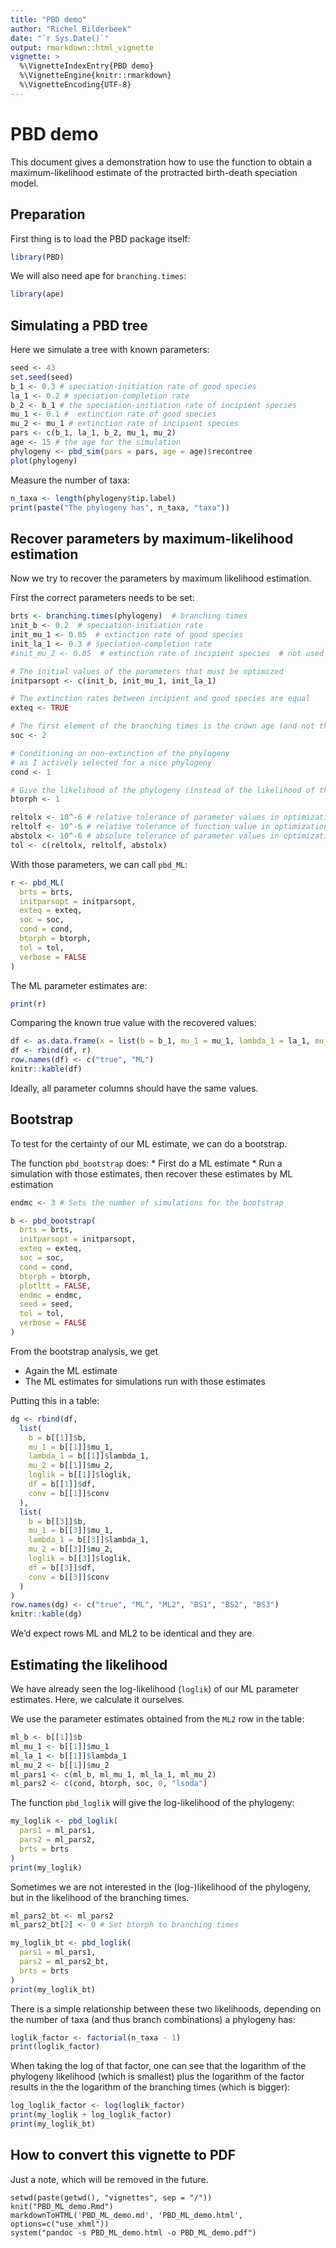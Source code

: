 ```yaml
---
title: "PBD demo"
author: "Richel Bilderbeek"
date: "`r Sys.Date()`"
output: rmarkdown::html_vignette
vignette: >
  %\VignetteIndexEntry{PBD demo}
  %\VignetteEngine{knitr::rmarkdown}
  %\VignetteEncoding{UTF-8}
---
```


# PBD demo

This document gives a demonstration how to use 
the function to obtain a maximum-likelihood estimate
of the protracted birth-death speciation model.

## Preparation

First thing is to load the PBD package itself:

```r
library(PBD)
```

We will also need ape for `branching.times`:

```r
library(ape)
```

## Simulating a PBD tree

Here we simulate a tree with known parameters:

```r
seed <- 43
set.seed(seed)
b_1 <- 0.3 # speciation-initiation rate of good species
la_1 <- 0.2 # speciation-completion rate
b_2 <- b_1 # the speciation-initiation rate of incipient species
mu_1 <- 0.1 #  extinction rate of good species
mu_2 <- mu_1 # extinction rate of incipient species 
pars <- c(b_1, la_1, b_2, mu_1, mu_2)
age <- 15 # the age for the simulation 
phylogeny <- pbd_sim(pars = pars, age = age)$recontree
plot(phylogeny)
```

Measure the number of taxa:

```r
n_taxa <- length(phylogeny$tip.label)
print(paste("The phylogeny has", n_taxa, "taxa"))
```

## Recover parameters by maximum-likelihood estimation

Now we try to recover the parameters by maximum likelihood estimation.

First the correct parameters needs to be set:

```r
brts <- branching.times(phylogeny)  # branching times
init_b <- 0.2  # speciation-initiation rate
init_mu_1 <- 0.05  # extinction rate of good species
init_la_1 <- 0.3 # speciation-completion rate
#init_mu_2 <- 0.05  # extinction rate of incipient species  # not used

# The initial values of the parameters that must be optimized
initparsopt <- c(init_b, init_mu_1, init_la_1)

# The extinction rates between incipient and good species are equal
exteq <- TRUE

# The first element of the branching times is the crown age (and not the stem age)
soc <- 2

# Conditioning on non-extinction of the phylogeny
# as I actively selected for a nice phylogeny
cond <- 1

# Give the likelihood of the phylogeny (instead of the likelihood of the branching times)
btorph <- 1

reltolx <- 10^-6 # relative tolerance of parameter values in optimization
reltolf <- 10^-6 # relative tolerance of function value in optimization
abstolx <- 10^-6 # absolute tolerance of parameter values in optimization 
tol <- c(reltolx, reltolf, abstolx)
```

With those parameters, we can call `pbd_ML`:

```r
r <- pbd_ML(
  brts = brts,
  initparsopt = initparsopt, 
  exteq = exteq,
  soc = soc, 
  cond = cond,
  btorph = btorph,
  tol = tol,
  verbose = FALSE
)
```

The ML parameter estimates are:

```r
print(r)
```

Comparing the known true value with the recovered values:

```r
df <- as.data.frame(x = list(b = b_1, mu_1 = mu_1, lambda_1 = la_1, mu_2 = mu_2,  loglik = NA, df = NA, conv = NA))
df <- rbind(df, r)
row.names(df) <- c("true", "ML")
knitr::kable(df)
```

Ideally, all parameter columns should have the same values.

## Bootstrap 

To test for the certainty of our ML estimate, we can do a bootstrap.

The function `pbd_bootstrap` does:
 * First do a ML estimate
 * Run a simulation with those estimates, then recover these estimates by ML estimation

```r

endmc <- 3 # Sets the number of simulations for the bootstrap

b <- pbd_bootstrap(
  brts = brts,
  initparsopt = initparsopt, 
  exteq = exteq,
  soc = soc, 
  cond = cond,
  btorph = btorph,
  plotltt = FALSE,
  endmc = endmc,
  seed = seed,
  tol = tol,
  verbose = FALSE
)
```

From the bootstrap analysis, we get 

 * Again the ML estimate
 * The ML estimates for simulations run with those estimates

Putting this in a table:

```r
dg <- rbind(df, 
  list(
    b = b[[1]]$b, 
    mu_1 = b[[1]]$mu_1, 
    lambda_1 = b[[1]]$lambda_1, 
    mu_2 = b[[1]]$mu_2,
    loglik = b[[1]]$loglik,
    df = b[[1]]$df,
    conv = b[[1]]$conv
  ),
  list(
    b = b[[3]]$b, 
    mu_1 = b[[3]]$mu_1, 
    lambda_1 = b[[3]]$lambda_1, 
    mu_2 = b[[3]]$mu_2,
    loglik = b[[3]]$loglik,
    df = b[[3]]$df,
    conv = b[[3]]$conv
  )
)
row.names(dg) <- c("true", "ML", "ML2", "BS1", "BS2", "BS3")
knitr::kable(dg)
```

We'd expect rows ML and ML2 to be identical and they are.

## Estimating the likelihood

We have already seen the log-likelihood (`loglik`) of our ML 
parameter estimates. Here, we calculate it ourselves.

We use the parameter estimates obtained from the `ML2` row in the table:

```r
ml_b <- b[[1]]$b
ml_mu_1 <- b[[1]]$mu_1
ml_la_1 <- b[[1]]$lambda_1
ml_mu_2 <- b[[1]]$mu_2
ml_pars1 <- c(ml_b, ml_mu_1, ml_la_1, ml_mu_2)
ml_pars2 <- c(cond, btorph, soc, 0, "lsoda")
```

The function `pbd_loglik` will give the log-likelihood of the phylogeny:

```r
my_loglik <- pbd_loglik(
  pars1 = ml_pars1,
  pars2 = ml_pars2,
  brts = brts
)
print(my_loglik)
```

Sometimes we are not interested in the (log-)likelihood of the
phylogeny, but in the likelihood of the branching times.

```r
ml_pars2_bt <- ml_pars2
ml_pars2_bt[2] <- 0 # Set btorph to branching times

my_loglik_bt <- pbd_loglik(
  pars1 = ml_pars1,
  pars2 = ml_pars2_bt,
  brts = brts
)
print(my_loglik_bt)
```

There is a simple relationship between these two likelihoods,
depending on the number of taxa (and thus branch combinations)
a phylogeny has:

```r
loglik_factor <- factorial(n_taxa - 1)
print(loglik_factor)
```

When taking the log of that factor, one can see that 
the logarithm of the phylogeny likelihood (which is smallest)
plus the logarithm of the factor results in the
the logarithm of the branching times (which is bigger):

```r
log_loglik_factor <- log(loglik_factor)
print(my_loglik + log_loglik_factor)
print(my_loglik_bt)
```


## How to convert this vignette to PDF

Just a note, which will be removed in the future.

```
setwd(paste(getwd(), "vignettes", sep = "/"))
knit("PBD_ML_demo.Rmd")
markdownToHTML('PBD_ML_demo.md', 'PBD_ML_demo.html', options=c("use_xhml"))
system("pandoc -s PBD_ML_demo.html -o PBD_ML_demo.pdf")
```
